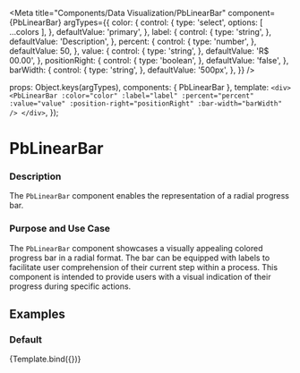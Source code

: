 
<Meta
  title="Components/Data Visualization/PbLinearBar"
  component={PbLinearBar}
  argTypes={{
      color: {
        control: {
          type: 'select',
          options: [ ...colors ],
        },
        defaultValue: 'primary',
      },
      label: {
        control: {
          type: 'string',
        },
        defaultValue: 'Description',
      },
      percent: {
        control: {
          type: 'number',
        },
        defaultValue: 50,
      },
      value: {
        control: {
          type: 'string',
        },
        defaultValue: 'R$ 00.00',
      },
      positionRight: {
        control: {
          type: 'boolean',
        },
        defaultValue: 'false',
      },
      barWidth: {
        control: {
          type: 'string',
        },
        defaultValue: '500px',
      },
  }}
/>

  props: Object.keys(argTypes),
  components: { PbLinearBar },
  template: `
    <div>
      <PbLinearBar
        :color="color"
        :label="label"
        :percent="percent"
        :value="value"
        :position-right="positionRight"
        :bar-width="barWidth"
      />
    </div>
  `,
});

# **PbLinearBar**

### Description

The `PbLinearBar` component enables the representation of a radial progress bar.

### Purpose and Use Case

The `PbLinearBar` component showcases a visually appealing colored progress bar in a radial format.
The bar can be equipped with labels to facilitate user comprehension of their current step within a process.
This component is intended to provide users with a visual indication of their progress during specific actions.


## Examples

### Default

<Canvas>
  <Story name="Default">
    {Template.bind({})}
  </Story>
</Canvas>
